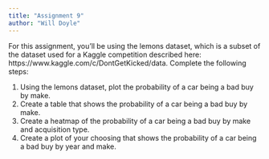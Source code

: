 ```yaml
---
title: "Assignment 9"
author: "Will Doyle"
---
```




For this assignment, you'll be using the lemons dataset, which is a subset of the dataset used for a Kaggle competition described here: 
https://www.kaggle.com/c/DontGetKicked/data. 
Complete the following steps:

1. Using the lemons dataset, plot the probability of a car being a bad buy by make.
2. Create a table that shows the probability of a car being a bad buy by make.
3. Create a heatmap of the probability of a car being a bad buy by make and acquisition type. 
4. Create a plot of your choosing that shows the probability of a car being a bad buy by year and make. 